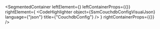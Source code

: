
<SegmentedContainer
  leftElement={<SsmCouchdbConfigDesc />}
  leftContainerProps={{}}
  rightElement={
    <CodeHighlighter
      object={SsmCouchdbConfigVisualJson}
      language={"json"}
      title={"CouchdbConfig"}
    />
  }
  rightContainerProps={{}}
/>

<div
  class={"spacer"}
/>



